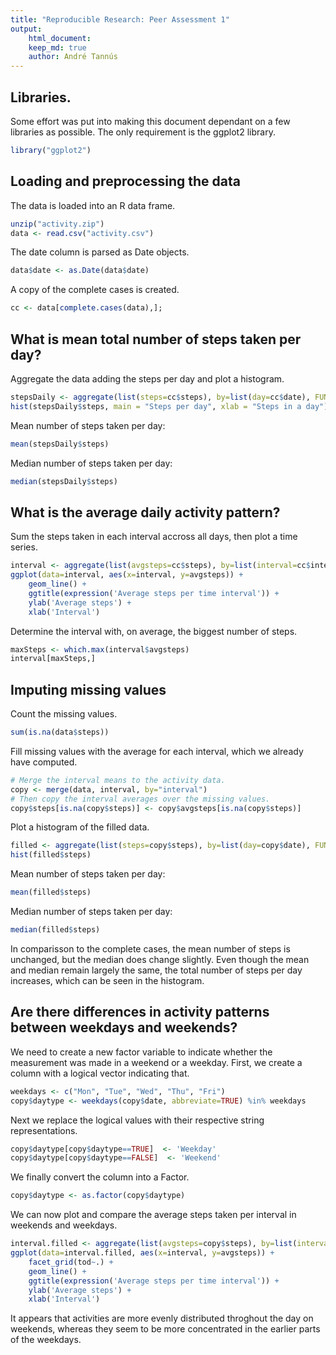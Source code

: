 ```yaml
---
title: "Reproducible Research: Peer Assessment 1"
output: 
    html_document:
    keep_md: true
    author: André Tannús
---
```


## Libraries.

Some effort was put into making this document dependant on a few libraries as possible.
The only requirement is the ggplot2 library.
```r
library("ggplot2")
```

## Loading and preprocessing the data

The data is loaded into an R data frame.
```r
unzip("activity.zip")
data <- read.csv("activity.csv")
```

The date column is parsed as Date objects.
```r
data$date <- as.Date(data$date)
```

A copy of the complete cases is created.
```r
cc <- data[complete.cases(data),];
```


## What is mean total number of steps taken per day?

Aggregate the data adding the steps per day and plot a histogram.
```r
stepsDaily <- aggregate(list(steps=cc$steps), by=list(day=cc$date), FUN=sum)
hist(stepsDaily$steps, main = "Steps per day", xlab = "Steps in a day")
```

Mean number of steps taken per day:
```r
mean(stepsDaily$steps)
```

Median number of steps taken per day:
```r
median(stepsDaily$steps)
```


## What is the average daily activity pattern?

Sum the steps taken in each interval accross all days, then plot a time series.
```r
interval <- aggregate(list(avgsteps=cc$steps), by=list(interval=cc$interval), FUN=mean)
ggplot(data=interval, aes(x=interval, y=avgsteps)) +
    geom_line() +
    ggtitle(expression('Average steps per time interval')) +
    ylab('Average steps') +
    xlab('Interval')
```

Determine the interval with, on average, the biggest number of steps.
```r
maxSteps <- which.max(interval$avgsteps)
interval[maxSteps,]
```


## Imputing missing values

Count the missing values.
```r
sum(is.na(data$steps))
```


Fill missing values with the average for each interval, which we already have computed.
```r
# Merge the interval means to the activity data.
copy <- merge(data, interval, by="interval")
# Then copy the interval averages over the missing values.
copy$steps[is.na(copy$steps)] <- copy$avgsteps[is.na(copy$steps)]
```


Plot a histogram of the filled data.
```r
filled <- aggregate(list(steps=copy$steps), by=list(day=copy$date), FUN=sum)
hist(filled$steps)
```

Mean number of steps taken per day:
```r
mean(filled$steps)
```

Median number of steps taken per day:
```r
median(filled$steps)
```

In comparisson to the complete cases, the mean number of steps is unchanged, but the median does change slightly. Even though the mean and median remain largely the same, the total number of steps per day increases, which can be seen in the histogram.

## Are there differences in activity patterns between weekdays and weekends?

We need to create a new factor variable to indicate whether the measurement was made in a weekend or a weekday. First, we create a column with a logical vector indicating that.
```r
weekdays <- c("Mon", "Tue", "Wed", "Thu", "Fri")
copy$daytype <- weekdays(copy$date, abbreviate=TRUE) %in% weekdays
```

Next we replace the logical values with their respective string representations.
```r
copy$daytype[copy$daytype==TRUE]  <- 'Weekday'
copy$daytype[copy$daytype==FALSE]  <- 'Weekend'
```

We finally convert the column into a Factor.
```r
copy$daytype <- as.factor(copy$daytype)
```

We can now plot and compare the average steps taken per interval in weekends and weekdays.
```r
interval.filled <- aggregate(list(avgsteps=copy$steps), by=list(interval=copy$interval, tod=copy$daytype), FUN=mean)
ggplot(data=interval.filled, aes(x=interval, y=avgsteps)) +
    facet_grid(tod~.) +
    geom_line() +
    ggtitle(expression('Average steps per time interval')) +
    ylab('Average steps') +
    xlab('Interval')
```

It appears that activities are more evenly distributed throghout the day on weekends, whereas they seem to be more concentrated in the earlier parts of the weekdays.


